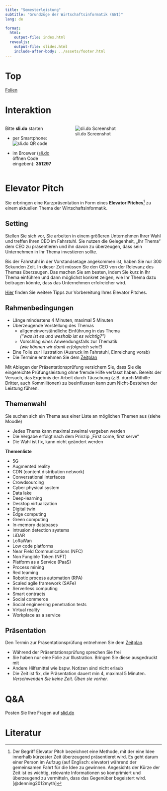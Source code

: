 ```yaml
---
title: "Semesterleistung"
subtitle: "Grundzüge der Wirtschaftsinformatik (GWI)"
lang: de

format: 
  html:
    output-file: index.html
  revealjs:
    output-file: slides.html 
    include-after-body: ../assets/footer.html
---
```


# Top {visibility="hidden" .slide-link-hidden .unlisted}
[Folien](slides.html)

# Interaktion {.html-hidden .unlisted}

::: {.columns}
::: {.column width=34%}
Bitte __sli.do__ starten

- per Smartphone:  
  ![sli.do QR code](../0/images/slido-qr.png)

- im Broswer ([sli.do](https://sli.do) öffnen Code eingeben): __351297__
:::
::: {.column width=66%}
![sli.do Screenshot](../0/images/slido.svg)
:::
:::

# Elevator Pitch {.vertical-center background-color=blue background-image="images/bg.jpeg"}

Sie erbringen eine Kurzpräsentation in Form eines __Elevator Pitches__[^1] zu einem aktuellen Thema der Wirtschaftsinformatik.

## Setting {visibility="hidden"}

[^1]:Der Begriff Elevator Pitch bezeichnet eine Methode, mit der eine Idee innerhalb kürzester Zeit überzeugend präsentieret wird. Es geht darum einer Person im Aufzug (auf Englisch: elevator) während der gemeinsamen Fahrt für die Idee zu gewinnen. Angesichts der Kürze der Zeit ist es wichtig, relevante Informationen so komprimiert und überzeugend zu vermitteln, dass das Gegenüber begeistert wird. [@denning2012myth]

:::{.notes}
Stellen Sie sich vor, Sie arbeiten in einem größeren Unternehmen Ihrer Wahl und treffen Ihren CEO im Fahrstuhl. Sie nutzen die Gelegenheit, „Ihr Thema“ dem CEO zu präsentieren und ihn davon zu überzeugen, dass sein Unternehmen in Ihr Thema investieren sollte.

Bis der Fahrstuhl in der Vorstandsetage angekommen ist, haben Sie nur 300 Sekunden Zeit. In dieser Zeit müssen Sie den CEO von der Relevanz des Themas überzeugen. Das machen Sie am besten, indem Sie kurz in Ihr Thema einführen und dann möglichst konkret zeigen, wie Ihr Thema dazu beitragen könnte, dass das Unternehmen erfolreicher wird.

[Hier](https://blog.hubspot.de/sales/elevator-pitch) finden Sie weitere Tipps zur Vorbereitung Ihres Elevator Pitches.
:::

## Rahmenbedingungen 

:::{.incremental}
- Länge mindestens 4 Minuten, maximal 5 Minuten
- Überzeugende Vorstellung des Themas
  - allgemeinverständliche Einführung in das Thema   
    *("was ist es und weshalb ist es wichtig?")*
  - Vorschlag *eines* Anwendungsfalls zur Thematik  
    *(wie können wir damit erfolgreich sein?)*
- Eine Folie zur Illustration (Ausruck im Fahrstuhl, Einreichung vorab)
- Die Termine entnehmen Sie dem [Zeitplan](../0/#tbl-schedule)
:::

:::{.notes}
Mit Ablegen der Präsentationsprüfung versichern Sie, dass Sie die eingereichte Prüfungsleistung ohne fremde Hilfe verfasst haben. Bereits der Versuch, das Ergebnis der Arbeit durch Täuschung (z.B. durch Mithilfe Dritter, auch Kommilitonen) zu beeinflussen kann zum Nicht-Bestehen der Leistung führen.
:::

## Themenwahl

Sie suchen sich ein Thema aus einer Liste an möglichen Themen aus (siehe Moodle)

:::{.incremental}
- Jedes Thema kann maximal zweimal vergeben werden
- Die Vergabe erfolgt nach dem Prinzip „First come, first serve“
- Die Wahl ist fix, kann nicht geändert werden
:::

:::{.notes}
__Themenliste__

- 5G
- Augmented reality
- CDN (content distribution network)
- Conversational interfaces
- Crowdsourcing
- Cyber physical system
- Data lake
- Deep-learning
- Desktop virtualization
- Digital twin
- Edge computing
- Green computing
- In-memory databases
- Intrusion detection systems
- LiDAR
- LoRaWan
- Low code platforms
- Near Field Communications (NFC)
- Non Fungible Token (NFT)
- Platform as a Service (PaaS)
- Process mining
- Red teaming
- Robotic process automation (RPA)
- Scaled agile framework (SAFe)
- Serverless computing
- Smart contracts
- Social commerce
- Social engineering penetration tests
- Virtual reality
- Workplace as a service
:::

## Präsentation

Den Termin zur Präsentationsprüfung entnehmen Sie dem [Zeitplan](../0/#tbl-schedule).

:::{.incremental}
- Während der Präsentationsprüfung sprechen Sie frei
- Sie haben nur eine Folie zur Illustration. Bringen Sie diese ausgedruckt mit
- Andere Hilfsmittel wie bspw. Notizen sind nicht erlaub
- Die Zeit ist fix, die Präsentation dauert min 4, maximal 5 Minuten.   
  *Verschwenden Sie keine Zeit. Üben sie vorher.*
:::

# Q&A {.vertical-center background-color=blue background-image="images/question.jpeg" .unlisted .html-hidden}

Posten Sie Ihre Fragen auf [slid.do](https://wall.sli.do/event/g3boKvAbWjVWsoKXcGR36j?section=79a2aafc-ddd2-4d5d-88a0-48e281ad2797) 

::: {#refs}
# Literatur {visibility="hidden"}
:::